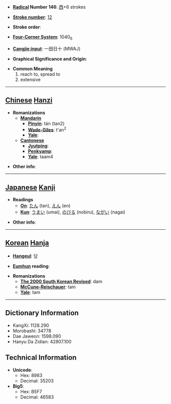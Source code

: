 * '''[[Wiktionary:Chinese radical index| Radical]] Number 146''': [[Wiktionary:Chinese radical index 西|西]]+6 strokes

* '''[[Wiktionary:Chinese total strokes index|Stroke number]]''': [[Wiktionary:Chinese total strokes index 12|12]]

* '''Stroke order''': 

* '''[[Wiktionary:Chinese four corner index|Four-Corner System]]''': 1040<sub>6</sub>

* '''[[Wiktionary:Chinese Cangjie index|Cangjie input]]''': 一田日十 (MWAJ)

* '''Graphical Significance and Origin''': 

* '''Common Meaning'''
*#reach to, spread to
*# extensive


----

== [[Chinese]] [[Hanzi]] ==

* '''Romanizations'''
** '''[[Mandarin]]'''
*** '''[[Pinyin]]''': tán (tan2)
*** '''[[Wade-Giles]]''': t'an<sup>2</sup>
*** '''[[Yale]]''': 
** '''[[Cantonese]]'''
*** '''[[Jyutping]]''':
*** '''[[Penkyamp]]''': 
*** '''[[Yale]]''': taam4

* '''Other info''': 

----

== [[Japanese]] [[Kanji]] ==

* '''Readings'''
** '''[[On]]''': [[たん]] (tan), [[えん]] (en)
** '''[[Kun]]''': [[うまい]] (umai), [[のびる]] (nobiru), [[ながい]] (nagai)

* '''Other info''':  

----

== [[Korean]] [[Hanja]] ==

* '''[[Hangeul]]''': 담

* '''[[Eumhun]] reading''': 

* '''Romanizations'''
** '''[[The 2000 South Korean Revised Romanization|The 2000 South Korean Revised]]''': dam
** '''[[McCune-Reischauer]]''': tam
** '''[[Yale]]''': tam

----

== Dictionary Information ==

* KangXi: 1128.290
* Morobashi: 34778
* Dae Jaweon: 1598.090
* Hanyu Da Zidian: 42807.100

== Technical Information ==

* '''Unicode''':
** Hex: 8983
** Decimal: 35203
* '''Big5''':
** Hex: B5F7
** Decimal: 46583